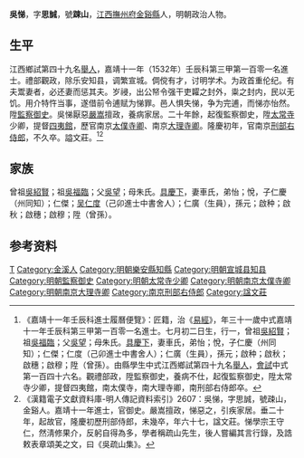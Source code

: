 {{明清人物信息框
| 姓名 = 吳悌
| 原名 =
| 圖片名稱= 
| 圖片大小 =
| 圖片說明 = 
| 最高職務 = 南京刑部右侍郎
| 國家 = 大明 
| 爵位 =
| 籍貫 = [[江西|江西]][[撫州府|撫州府]][[金谿縣|金谿縣]]
| 族裔 = 
| 旗籍 = 
| 字號 = 字思誠，號踈山
| 諡號 = 文莊
| 出生日期 = 弘治十五年（1502年）七月初二日
| 出生地點 =
| 逝世日期 = 隆慶二年（1568年）
| 逝世地點 =
| 墓葬 =
| 配偶 = 車氏
| 親屬 = 曾祖[[吳紹賢|吳紹賢]]，祖[[吳福臨|吳福臨]]<br>父[[吳望|吳望]]，母朱氏
| 出身 =
* 嘉靖十一年壬辰科同進士出身
| 經歷 =
| 著作 =  
*《吳疏山集》
}}
'''吳悌'''{{BD|1502年||1568年||W}}，字'''思誠'''，號'''踈山'''，[[江西|江西]][[撫州府|撫州府]][[金谿縣|金谿縣]]人，明朝政治人物。

==生平==
江西鄉試第四十九名[[舉人|舉人]]，嘉靖十一年（1532年）壬辰科第三甲第一百零一名進士。禮部觀政，除乐安知县，调繁宣城。倜傥有才，讨明学术。为政首重伦纪。有夫鬻妻者，必还妻而惩其夫。岁祲，出公帑令强干吏糶之封外，粜之封内，民以无饥。用介特忤当事，遂借前令逋赋为悌罪。邑人惧失悌，争为完逋，而悌亦怡然。陞[[監察御史|監察御史]]。吳悌厭惡[[嚴嵩|嚴嵩]]擅政，養病家居。二十年餘，起復監察御史，陞[[太常寺|太常寺]]少卿，提督[[四夷館|四夷館]]，歷官南京[[太僕寺卿|太僕寺卿]]、南京[[大理寺卿|大理寺卿]]。隆慶初年，官南京[[刑部右侍郎|刑部右侍郎]]，不久卒。謚文莊。<ref>《嘉靖十一年壬辰科進士履曆便覽》：匠籍，治《[[易經|易經]]》，年三十一歲中式嘉靖十一年壬辰科第三甲第一百零一名進士。七月初二日生，行一，曾祖[[吳紹賢|吳紹賢]]；祖[[吳福臨|吳福臨]]；父[[吳望|吳望]]；母朱氏。[[具慶下|具慶下]]，妻車氏，弟怡；悅，子仁慶（州同知）；仁傑；仁度（己卯進士中書舍人）；仁廣（生員），孫元；啟种；啟秋；啟穗；啟穆；陞（曾孫）。由縣學生中式江西鄉試第四十九名[[舉人|舉人]]，[[會試|會試]]中式第一百四十六名。觀禮部政，陞監察御史，養病不仕，起復監察御史，陞太常寺少卿，提督四夷館，南太僕寺，南大理寺卿，南刑部右侍郎卒。</ref><ref>《漢籍電子文獻資料庫-明人傳記資料索引》2607：吳悌，字思誠，號疎山，金谿人。嘉靖十一年進士，官御史。嚴嵩擅政，悌惡之，引疾家居。垂二十年，起故官，隆慶初歷刑部侍郎，未幾卒，年六十七，諡文莊。悌學宗王守仁，然淸修果介，反躬自得為多，學者稱疏山先生，後人嘗編其言行錄，及誥敕表章頌美之文，曰《吳疏山集》。</ref>

==家族== 
曾祖[[吳紹賢|吳紹賢]]；祖[[吳福臨|吳福臨]]；父[[吳望|吳望]]；母朱氏。[[具慶下|具慶下]]，妻車氏，弟怡；悅，子仁慶（州同知）；仁傑；[[吴仁度|吴仁度]]（己卯進士中書舍人）；仁廣（生員），孫元；啟种；啟秋；啟穗；啟穆；陞（曾孫）。

== 参考资料 ==
{{reflist}}

{{嘉靖十一年壬辰科殿试金榜}}

{{Authority control}}
{{DEFAULTSORT:Wu吳}}
[[Category:吳姓|T]]
[[Category:金溪人|Category:金溪人]]
[[Category:明朝樂安縣知縣|Category:明朝樂安縣知縣]]
[[Category:明朝宣城县知县|Category:明朝宣城县知县]]
[[Category:明朝監察御史|Category:明朝監察御史]]
[[Category:明朝太常寺少卿|Category:明朝太常寺少卿]]
[[Category:明朝南京太僕寺卿|Category:明朝南京太僕寺卿]]
[[Category:明朝南京大理寺卿|Category:明朝南京大理寺卿]]
[[Category:南京刑部右侍郎|Category:南京刑部右侍郎]]
[[Category:諡文莊|Category:諡文莊]]